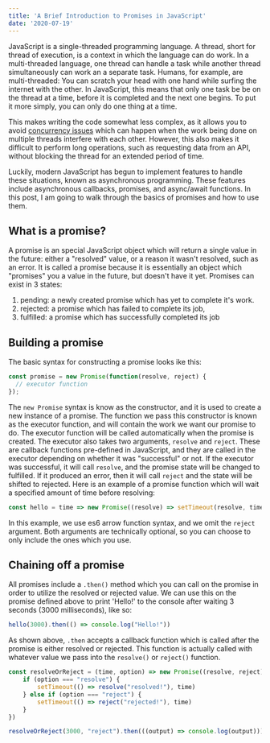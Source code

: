 ```yaml
---
title: 'A Brief Introduction to Promises in JavaScript'
date: '2020-07-19'
---
```


JavaScript is a single-threaded programming language. A thread, short for thread of execution, is a context in which the language can do work. In a multi-threaded language, one thread can handle a task while another thread simultaneously can work an a separate task. Humans, for example, are multi-threaded: You can scratch your head with one hand while surfing the internet with the other. In JavaScript, this means that only one task be be on the thread at a time, before it is completed and the next one begins. To put it more simply, you can only do one thing at a time.

This makes writing the code somewhat less complex, as it allows you to avoid [concurrency issues](https://www.educative.io/blog/multithreading-and-concurrency-fundamentals) which can happen when the work being done on multiple threads interfere with each other. However,  this also makes it difficult to perform long operations, such as requesting data from an API, without blocking the thread for an extended period of time.

Luckily, modern JavaScript has begun to implement features to handle these situations, known as asynchronous programming. These features include asynchronous callbacks, promises, and async/await functions. In this post, I am going to walk through the basics of promises and how to use them.

## What is a promise?

A promise is an special JavaScript object which will return a single value in the future: either a "resolved" value, or a reason it wasn't resolved, such as an error. It is called a promise because it is essentially an object which "promises" you a value in the future, but doesn't have it yet. Promises can exist in 3 states:

1. pending: a newly created promise which has yet to complete it's work.
2. rejected: a promise which has failed to complete its job,
3. fulfilled: a promise which has successfully completed its job

## Building a promise

The basic syntax for constructing a promise looks ike this:

```js
const promise = new Promise(function(resolve, reject) {
  // executor function
});
```

The `new Promise` syntax is know as the constructor, and it is used to create a new instance of a promise. The function we pass this constructor is known as the executor function, and will contain the work we want our promise to do. The executor function will be called automatically when the promise is created. The executor also takes two arguments, `resolve` and `reject`. These are callback functions pre-defined in JavaScript, and they are called in the executor depending on whether it was "successful" or not. If the executor was successful, it will call `resolve`, and the promise state will be changed to fulfilled. If it produced an error, then it will call `reject` and the state will be shifted to rejected. Here is an example of a promise function which will wait a specified amount of time before resolving:

```js
const hello = time => new Promise((resolve) => setTimeout(resolve, time))
```

In this example, we use es6 arrow function syntax, and we omit the `reject` argument. Both arguments are technically optional, so you can choose to only include the ones which you use.

## Chaining off a promise

All promises include a `.then()` method which you can call on the promise in order to utilize the resolved or rejected value. We can use this on the promise defined above to print 'Hello!' to the console after waiting 3 seconds (3000 milliseconds), like so:

```js
hello(3000).then(() => console.log("Hello!"))
```

As shown above, `.then` accepts a callback function which is called after the promise is either resolved or rejected. This function is actually called with whatever value we pass into the `resolve()` or `reject()` function.

```js
const resolveOrReject = (time, option) => new Promise((resolve, reject) => {
    if (option === "resolve") {
        setTimeout(() => resolve("resolved!"), time)
    } else if (option === "reject") {
        setTimeout(() => reject("rejected!"), time)
    }
})

resolveOrReject(3000, "reject").then(((output) => console.log(output)))
```
